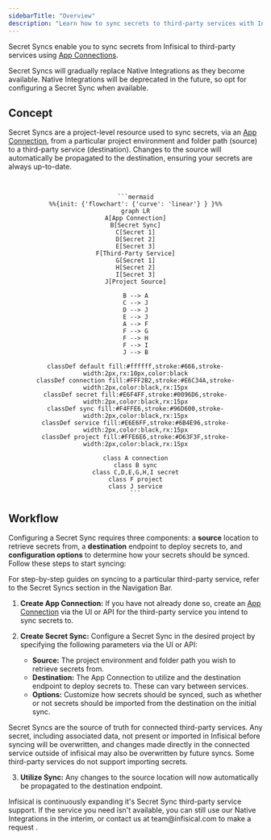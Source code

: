 ```yaml
---
sidebarTitle: "Overview"
description: "Learn how to sync secrets to third-party services with Infisical."
---
```


Secret Syncs enable you to sync secrets from Infisical to third-party services using [App Connections](/integrations/app-connections/overview).

<Note>
    Secret Syncs will gradually replace Native Integrations as they become available. Native Integrations will be deprecated in the future, so opt for configuring a Secret Sync when available.
</Note>

## Concept

Secret Syncs are a project-level resource used to sync secrets, via an [App Connection](/integrations/app-connections/overview), from a particular project environment and folder path (source)
to a third-party service (destination). Changes to the source will automatically be propagated to the destination, ensuring
your secrets are always up-to-date.

<br />

<div align="center">

    ```mermaid
    %%{init: {'flowchart': {'curve': 'linear'} } }%%
    graph LR
    A[App Connection]
    B[Secret Sync]
    C[Secret 1]
    D[Secret 2]
    E[Secret 3]
    F[Third-Party Service]
    G[Secret 1]
    H[Secret 2]
    I[Secret 3]
    J[Project Source]

    B --> A
    C --> J
    D --> J
    E --> J
    A --> F
    F --> G
    F --> H
    F --> I
    J --> B

    classDef default fill:#ffffff,stroke:#666,stroke-width:2px,rx:10px,color:black
    classDef connection fill:#FFF2B2,stroke:#E6C34A,stroke-width:2px,color:black,rx:15px
    classDef secret fill:#E6F4FF,stroke:#0096D6,stroke-width:2px,color:black,rx:15px
    classDef sync fill:#F4FFE6,stroke:#96D600,stroke-width:2px,color:black,rx:15px
    classDef service fill:#E6E6FF,stroke:#6B4E96,stroke-width:2px,color:black,rx:15px
    classDef project fill:#FFE6E6,stroke:#D63F3F,stroke-width:2px,color:black,rx:15px

    class A connection
    class B sync
    class C,D,E,G,H,I secret
    class F project
    class J service
    ```

</div>

## Workflow

Configuring a Secret Sync requires three components: a <strong>source</strong> location to retrieve secrets from,
a <strong>destination</strong> endpoint to deploy secrets to, and <strong>configuration options</strong> to determine how your secrets
should be synced. Follow these steps to start syncing:

<Note>
    For step-by-step guides on syncing to a particular third-party service, refer to the Secret Syncs section in the Navigation Bar.
</Note>

1. <strong>Create App Connection:</strong> If you have not already done so, create an [App Connection](/integrations/app-connections/overview)
via the UI or API for the third-party service you intend to sync secrets to.

2. <strong>Create Secret Sync:</strong> Configure a Secret Sync in the desired project by specifying the following parameters via the UI or API:
    - <strong>Source:</strong> The project environment and folder path you wish to retrieve secrets from.
    - <strong>Destination:</strong> The App Connection to utilize and the destination endpoint to deploy secrets to. These can vary between services.
    - <strong>Options:</strong> Customize how secrets should be synced, such as whether or not secrets should be imported from the destination on the initial sync.

<Note>
    Secret Syncs are the source of truth for connected third-party services. Any secret,
    including associated data, not present or imported in Infisical before syncing will be
    overwritten, and changes made directly in the connected service outside of infisical may also
    be overwritten by future syncs.
</Note>

<Info>
    Some third-party services do not support importing secrets.
</Info>

3. <strong>Utilize Sync:</strong> Any changes to the source location will now automatically be propagated to the destination endpoint.

<Note>
    Infisical is continuously expanding it's Secret Sync third-party service support. If the service you need isn't available,
    you can still use our Native Integrations in the interim, or contact us at team@infisical.com to make a request .
</Note>